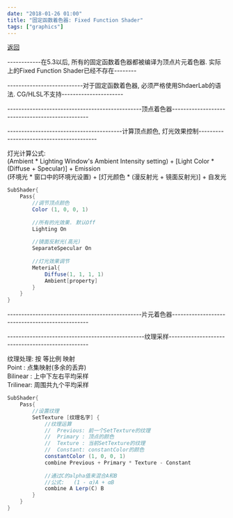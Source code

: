 ```yaml
---
date: "2018-01-26 01:00"
title: "固定函数着色器: Fixed Function Shader"
tags: ["graphics"]
---
```


[返回](./)

------------在5.3以后, 所有的固定函数着色器都被编译为顶点片元着色器. 实际上的Fixed Function Shader已经不存在--------

---------------------------对于固定函数着色器, 必须严格使用ShdaerLab的语法. CG/HLSL不支持----------------------



------------------------------------------------顶点着色器------------------------------------------------

-----------------------------------------计算顶点颜色, 灯光效果控制-----------------------------------------

<Tab>
    灯光计算公式:
    <br/>
    <Tab>
    (Ambient * Lighting Window's Ambient Intensity setting) + [Light Color * (Diffuse + Specular)] + Emission
    <br/>
    (环境光 * 窗口中的环境光设置) + [灯光颜色 * (漫反射光 + 镜面反射光)] + 自发光
    </Tab>
</Tab>

```glsl
SubShader{
    Pass{
        //调节顶点颜色
        Color (1, 0, 0, 1)
        
        //所有的光效果. 默认Off
        Lighting On
        
        //镜面反射光(高光)
        SeparateSpecular On
        
        //灯光效果调节
        Meterial{
            Diffuse(1, 1, 1, 1)
            Ambient[property]
        }
    }
}
```

------------------------------------------------片元着色器------------------------------------------------

-------------------------------------------------纹理采样-------------------------------------------------

<Tab>
    纹理处理:
    <Tab>
        按 等比例 映射
        <br/>
        Point : 点集映射(多余的丢弃)
        <br/>
        Bilinear : 上中下左右平均采样
        <br/>
        Trilinear: 周围共九个平均采样
    </Tab>
</Tab>

```glsl
SubShader{
    Pass{
        //设置纹理
        SetTexture [纹理名字] {
            //纹理运算
            //	Previous: 前一个SetTexture的纹理
            //	Primary : 顶点的颜色
            //	Texture : 当前SetTexture的纹理
            //	Constant: constantColor的颜色
            constantColor (1, 0, 0, 1)
            combine Previous + Primary * Texture - Constant
            
            //通过C的alpha值来混合A和B
            //公式:	(1 - α)A + αB
            combine A Lerp(C) B
        }
    }
}
```